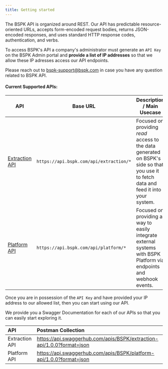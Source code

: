 ```yaml
---
title: Getting started
---
```


The BSPK API is organized around REST. Our API has predictable resource-oriented URLs, accepts form-encoded request bodies, returns JSON-encoded responses, and uses standard HTTP response codes, authentication, and verbs.

To access BSPK's API a company's administrator must generate an `API Key` on the BSPK Admin portal and **provide a list of IP addresses** so that we allow these IP adresses access our API endpoints.

Please reach out to [bspk-support@bspk.com](mailto:bspk-support@bspk.com) in case you have any question related to BSPK API.

#### Current Supported APIs:


| API           | Base URL | Description / Main Usecase | 
| --------------| ---------| ---------------------------|
| <a href="/extraction-api/introduction">Extraction API</a> | `https://api.bspk.com/api/extraction/*` | Focused on providing *read* access to the data generated on BSPK's side so that you use it to fetch data and feed it into your system.  |
| <a href="/platform-api/introduction">Platform API</a> | `https://api.bspk.com/api/platform/*` |Focused on providing a way to easily integrate external systems with BSPK Platform via endpoints and webhook events.|

Once you are in possession of the `API Key` and have provided your IP address to our allowed list, then you can start using our API.

We provide you a Swagger Documentation for each of our APIs so that you can easily start exploring it.

| API           | Postman Collection |
|:--------------|:---------|
| Extraction API |<a href="https://api.swaggerhub.com/apis/BSPK/extraction-api/1.0.0?format=json" download>https://api.swaggerhub.com/apis/BSPK/extraction-api/1.0.0?format=json</a> | 
| Platform API | <a href="https://api.swaggerhub.com/apis/BSPK/platform-api/1.0.0?format=json" download>https://api.swaggerhub.com/apis/BSPK/platform-api/1.0.0?format=json</a> |
